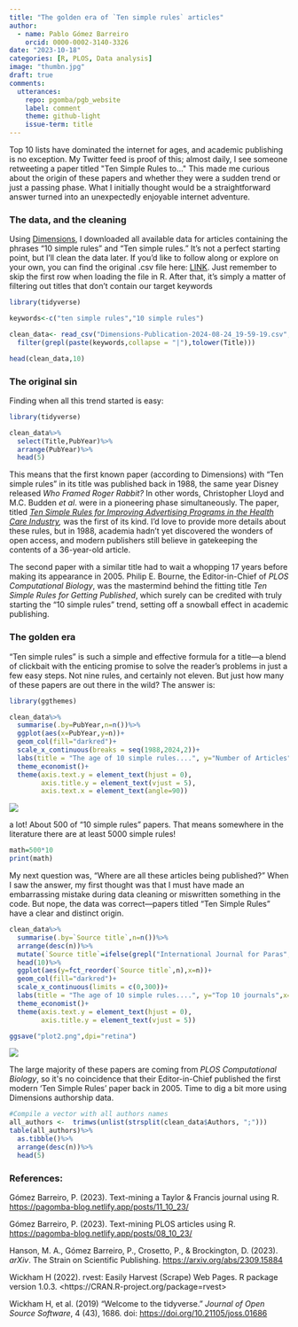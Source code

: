 ```yaml
---
title: "The golden era of `Ten simple rules` articles"
author:
  - name: Pablo Gómez Barreiro
    orcid: 0000-0002-3140-3326
date: "2023-10-18"
categories: [R, PLOS, Data analysis]
image: "thumbn.jpg"
draft: true
comments:
  utterances: 
    repo: pgomba/pgb_website
    label: comment
    theme: github-light
    issue-term: title
---
```


Top 10 lists have dominated the internet for ages, and academic publishing is no exception. My Twitter feed is proof of this; almost daily, I see someone retweeting a paper titled \"Ten Simple Rules to...\" This made me curious about the origin of these papers and whether they were a sudden trend or just a passing phase. What I initially thought would be a straightforward answer turned into an unexpectedly enjoyable internet adventure.

### The data, and the cleaning

Using [Dimensions](https://www.dimensions.ai/), I downloaded all available data for articles containing the phrases "10 simple rules" and "Ten simple rules." It's not a perfect starting point, but I'll clean the data later. If you'd like to follow along or explore on your own, you can find the original .csv file here: [LINK](https://github.com/pgomba/pgb_website/blob/main/posts/28_08_24/Dimensions-Publication-2024-08-24_19-59-19.csv). Just remember to skip the first row when loading the file in R. After that, it's simply a matter of filtering out titles that don't contain our target keywords

```r
library(tidyverse)

keywords<-c("ten simple rules","10 simple rules")

clean_data<- read_csv("Dimensions-Publication-2024-08-24_19-59-19.csv",  skip = 1)%>%
  filter(grepl(paste(keywords,collapse = "|"),tolower(Title)))

head(clean_data,10)
```

### The original sin

Finding when all this trend started is easy:

```r
library(tidyverse)

clean_data%>%
  select(Title,PubYear)%>%
  arrange(PubYear)%>%
  head(5)
```

This means that the first known paper (according to Dimensions) with "Ten simple rules" in its title was published back in 1988, the same year Disney released *Who Framed Roger Rabbit?* In other words, Christopher Lloyd and M.C. Budden *et al*. were in a pioneering phase simultaneously. The paper, titled [*Ten Simple Rules for Improving Advertising Programs in the Health Care Industry*](https://www.tandfonline.com/doi/abs/10.1300/J043v03n01_06)*,* was the first of its kind. I'd love to provide more details about these rules, but in 1988, academia hadn't yet discovered the wonders of open access, and modern publishers still believe in gatekeeping the contents of a 36-year-old article.

The second paper with a similar title had to wait a whopping 17 years before making its appearance in 2005. Philip E. Bourne, the Editor-in-Chief of *PLOS Computational Biology*, was the mastermind behind the fitting title *Ten Simple Rules for Getting Published*, which surely can be credited with truly starting the "10 simple rules" trend, setting off a snowball effect in academic publishing.

### The golden era

"Ten simple rules" is such a simple and effective formula for a title---a blend of clickbait with the enticing promise to solve the reader's problems in just a few easy steps. Not nine rules, and certainly not eleven. But just how many of these papers are out there in the wild? The answer is:

```r
library(ggthemes)

clean_data%>%
  summarise(.by=PubYear,n=n())%>%
  ggplot(aes(x=PubYear,y=n))+
  geom_col(fill="darkred")+
  scale_x_continuous(breaks = seq(1988,2024,2))+
  labs(title = "The age of 10 simple rules....", y="Number of Articles",x="Year",caption = "Data source: Dimensions")+
  theme_economist()+
  theme(axis.text.y = element_text(hjust = 0),
        axis.title.y = element_text(vjust = 5),
        axis.text.x = element_text(angle=90))
```

![](plot1.png)

a lot! About 500 of "10 simple rules" papers. That means somewhere in the literature there are at least 5000 simple rules!

```r
math=500*10
print(math)
```

My next question was, "Where are all these articles being published?" When I saw the answer, my first thought was that I must have made an embarrassing mistake during data cleaning or miswritten something in the code. But nope, the data was correct---papers titled "Ten Simple Rules" have a clear and distinct origin.

```r
clean_data%>%
  summarise(.by=`Source title`,n=n())%>%
  arrange(desc(n))%>%
  mutate(`Source title`=ifelse(grepl("International Journal for Paras",`Source title`),"IJPPW",`Source title`))%>%
  head(10)%>%
  ggplot(aes(y=fct_reorder(`Source title`,n),x=n))+
  geom_col(fill="darkred")+
  scale_x_continuous(limits = c(0,300))+
  labs(title = "The age of 10 simple rules....", y="Top 10 journals",x="Number of articles",caption = "Data source: Dimensions")+
  theme_economist()+
  theme(axis.text.y = element_text(hjust = 0),
        axis.title.y = element_text(vjust = 5))

ggsave("plot2.png",dpi="retina")
```

![](plot2.png)

The large majority of these papers are coming from *PLOS Computational Biology*, so it\'s no coincidence that their Editor-in-Chief published the first modern 'Ten Simple Rules' paper back in 2005. Time to dig a bit more using Dimensions authorship data.

```r
#Compile a vector with all authors names
all_authors <-  trimws(unlist(strsplit(clean_data$Authors, ";")))
table(all_authors)%>%
  as.tibble()%>%
  arrange(desc(n))%>%
  head(5)
```

### References:

Gómez Barreiro, P. (2023). Text-mining a Taylor & Francis journal using R. [https://pagomba-blog.netlify.app/posts/11_10_23/](https://pagomba-blog.netlify.app/posts/11_10_23//){.uri}

Gómez Barreiro, P. (2023). Text-mining PLOS articles using R. <https://pagomba-blog.netlify.app/posts/08_10_23/>

Hanson, M. A., Gómez Barreiro, P., Crosetto, P., & Brockington, D. (2023). *arXiv*. The Strain on Scientific Publishing. <https://arxiv.org/abs/2309.15884>

Wickham H (2022). rvest: Easily Harvest (Scrape) Web Pages. R package version 1.0.3. \<https://CRAN.R-project.org/package=rvest\>

Wickham H, et al. (2019) "Welcome to the tidyverse." *Journal of Open Source Software*, 4 (43), 1686. doi: <https://doi.org/10.21105/joss.01686>

